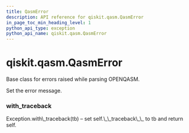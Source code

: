 ```yaml
---
title: QasmError
description: API reference for qiskit.qasm.QasmError
in_page_toc_min_heading_level: 1
python_api_type: exception
python_api_name: qiskit.qasm.QasmError
---
```


<span id="qiskit-qasm-qasmerror" />

# qiskit.qasm.QasmError

<Class id="qiskit.qasm.QasmError" isDedicatedPage={true} github="https://github.com/qiskit/qiskit/tree/stable/0.17/qiskit/qasm/exceptions.py" signature="QasmError(*msg)" modifiers="exception">
  Base class for errors raised while parsing OPENQASM.

  Set the error message.

  ### with\_traceback

  <Function id="qiskit.qasm.QasmError.with_traceback" signature="with_traceback()">
    Exception.with\_traceback(tb) – set self.\_\_traceback\_\_ to tb and return self.
  </Function>
</Class>


